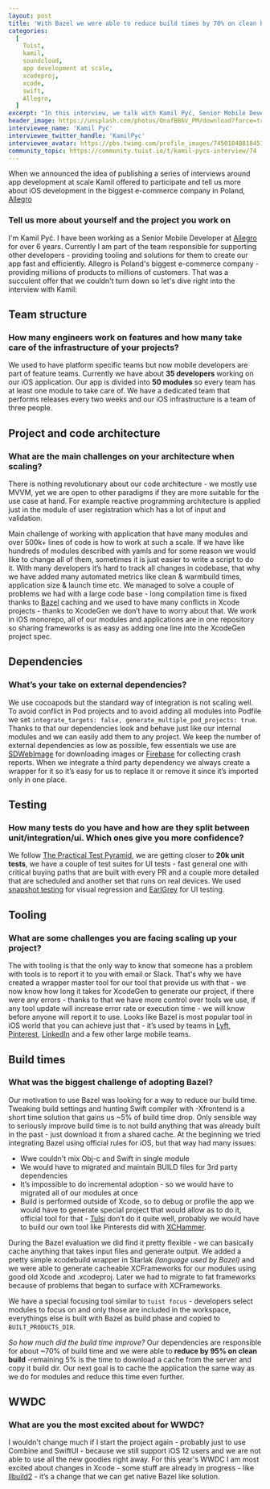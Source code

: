 ```yaml
---
layout: post
title: 'With Bazel we were able to reduce build times by 70% on clean builds - Kamil Pyć'
categories:
  [
    Tuist,
    kamil,
    soundcloud,
    app development at scale,
    xcodeproj,
    xcode,
    swift,
    Allegro,
  ]
excerpt: "In this interview, we talk with Kamil Pyć, Senior Mobile Developer at Allegro. Allegro is one of the few companies that have undertaken replacing Xcode's build system with Bazel, and that led them to an improvement in build times of roughly 95%. In this interview, Kamil shares more about Bazel's adoption, and some other insights about their project and teams."
header_image: https://unsplash.com/photos/OnafBB6V_PM/download?force=true&w=2400
interviewee_name: 'Kamil Pyć'
interviewee_twitter_handle: 'KamilPyc'
interviewee_avatar: https://pbs.twimg.com/profile_images/745018488184516608/Skzxzejl_400x400.jpg
community_topic: https://community.tuist.io/t/kamil-pycs-interview/74
---
```


When we announced the idea of publishing a series of interviews around app development at scale Kamil offered to participate and tell us more about iOS development in the biggest e-commerce company in Poland, [Allegro](https://allegro.pl)

### Tell us more about yourself and the project you work on

I'm Kamil Pyć. I have been working as a Senior Mobile Developer at [Allegro](https://allegro.pl) for over 6 years. Currently I am part of the team responsible for supporting other developers - providing tooling and solutions for them to create our app fast and efficiently. Allegro is Poland's biggest e-commerce company - providing millions of products to millions of customers. That was a succulent offer that we couldn't turn down so let's dive right into the interview with Kamil:

## Team structure

### How many engineers work on features and how many take care of the infrastructure of your projects?

We used to have platform specific teams but now mobile developers are part of feature teams. Currently we have about **35 developers** working on our iOS application. Our app is divided into **50 modules** so every team has at least one module to take care of. We have a dedicated team that performs releases every two weeks and our iOS infrastructure is a team of three people.

## Project and code architecture

### What are the main challenges on your architecture when scaling?

There is nothing revolutionary about our code architecture - we mostly use MVVM, yet we are open to other paradigms if they are more suitable for the use case at hand. For example reactive programming architecture is applied just in the module of user registration which has a lot of input and validation.

Main challenge of working with application that have many modules and over 500k+ lines of code is how to work at such a scale. If we have like hundreds of modules described with yamls and for some reason we would like to change all of them, sometimes it is just easier to write a script to do it. With many developers it’s hard to track all changes in codebase, that why we have added many automated metrics like clean & warmbuild times, application size & launch time etc.
We managed to solve a couple of problems we had with a large code base - long compilation time is fixed thanks to [Bazel](https://bazel.build/) caching and we used to have many conflicts in Xcode projects - thanks to XcodeGen we don’t have to worry about that.
We work in iOS monorepo, all of our modules and applications are in one repository so sharing frameworks is as easy as adding one line into the XcodeGen project spec.

## Dependencies

### What’s your take on external dependencies?

We use cocoapods but the standard way of integration is not scaling well. To avoid conflict in Pod projects and to avoid adding all modules into Podfile we set `integrate_targets: false, generate_multiple_pod_projects: true`. Thanks to that our dependencies look and behave just like our internal modules and we can easily add them to any project.
We keep the number of external dependencies as low as possible, few essentials we use are [SDWebImage](https://github.com/SDWebImage/SDWebImage) for downloading images or [Firebase](https://firebase.google.com/) for collecting crash reports. When we integrate a third party dependency we always create a wrapper for it so it’s easy for us to replace it or remove it since it’s imported only in one place.

## Testing

### How many tests do you have and how are they split between unit/integration/ui. Which ones give you more confidence?

We follow [The Practical Test Pyramid](https://martinfowler.com/articles/practical-test-pyramid.html), we are getting closer to **20k unit tests**, we have a couple of test suites for UI tests - fast general one with critical buying paths that are built with every PR and a couple more detailed that are scheduled and another set that runs on real devices. We used [snapshot testing](https://github.com/pointfreeco/swift-snapshot-testing) for visual regression and [EarlGrey](https://github.com/google/EarlGrey) for UI testing.

## Tooling

### What are some challenges you are facing scaling up your project?

The with tooling is that the only way to know that someone has a problem with tools is to report it to you with email or Slack. That's why we have created a wrapper master tool for our tool that provide us with that - we now know how long it takes for XcodeGen to generate our project, if there were any errors - thanks to that we have more control over tools we use, if any tool update will increase error rate or execution time - we will know before anyone will report it to use. Looks like Bazel is most popular tool in iOS world that you can achieve just that - it’s used by teams in [Lyft](https://www.lyft.com/), [Pinterest](https://www.pinterest.com/), [LinkedIn](https://www.linkedin.com/feed/) and a few other large mobile teams.

## Build times

### What was the biggest challenge of adopting Bazel?

Our motivation to use Bazel was looking for a way to reduce our build time. Tweaking build settings and hunting Swift compiler with -Xfrontend is a short time solution that gains us ~5% of build time drop. Only sensible way to seriously improve build time is to not build anything that was already built in the past - just download it from a shared cache.
At the beginning we tried integrating Bazel using official rules for iOS, but that way had many issues:

- Wwe couldn't mix Obj-c and Swift in single module
- We would have to migrated and maintain BUILD files for 3rd party dependencies
- It’s impossible to do incremental adoption - so we would have to migrated all of our modules at once
- Build is performed outside of Xcode, so to debug or profile the app we would have to generate special project that would allow as to do it, official tool for that - [Tulsi](https://github.com/bazelbuild/tulsi) don’t do it quite well, probably we would have to build our own tool like Pinterests did with [XCHammer](https://github.com/pinterest/xchammer).

During the Bazel evaluation we did find it pretty flexible - we can basically cache anything that takes input files and generate output. We added a pretty simple xcodebuild wrapper in Starlak _(language used by Bazel)_ and we were able to generate cacheable XCFrameworks for our modules using good old Xcode and .xcodeproj. Later we had to migrate to fat frameworks because of problems that began to surface with XCFrameworks.

We have a special focusing tool similar to `tuist focus` - developers select modules to focus on and only those are included in the workspace, everythings else is built with Bazel as build phase and copied to `BUILT_PRODUCTS_DIR`.

_So how much did the build time improve?_ Our dependencies are responsible for about ~70% of build time and we were able to **reduce by 95% on clean build** -remaining 5% is the time to download a cache from the server and copy it build dir. Our next goal is to cache the application the same way as we do for modules and reduce this time even further.

## WWDC

### What are you the most excited about for WWDC?

I wouldn't change much if I start the project again - probably just to use Combine and SwiftUI - because we still support iOS 12 users and we are not able to use all the new goodies right away.
For this year's WWDC I am most excited about changes in Xcode - some stuff are already in progress - like [llbuild2](https://github.com/apple/swift-llbuild2) - it’s a change that we can get native Bazel like solution.
